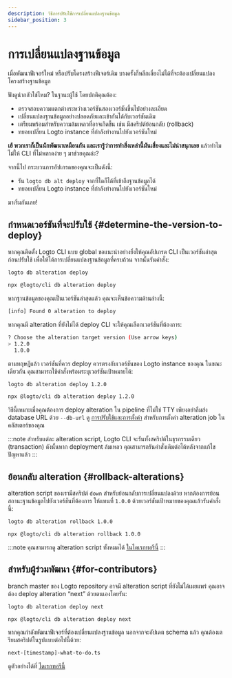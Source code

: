 ```yaml
---
description: วิธีการปรับใช้การเปลี่ยนแปลงฐานข้อมูล
sidebar_position: 3
---
```



# การเปลี่ยนแปลงฐานข้อมูล

เมื่อพัฒนาฟีเจอร์ใหม่ หรือปรับโครงสร้างฟีเจอร์เดิม บางครั้งก็หลีกเลี่ยงไม่ได้ที่จะต้องเปลี่ยนแปลงโครงสร้างฐานข้อมูล

ฟังดูน่ากลัวใช่ไหม? ในฐานะผู้ใช้ โดยปกติคุณต้อง:

- ตรวจสอบความแตกต่างระหว่างเวอร์ชันสองเวอร์ชันขึ้นไปอย่างละเอียด
- เปลี่ยนแปลงฐานข้อมูลอย่างปลอดภัยและเข้ากันได้กับเวอร์ชันเดิม
- เตรียมพร้อมสำหรับความล้มเหลวที่อาจเกิดขึ้น เช่น มีสคริปต์ย้อนกลับ (rollback)
- ทยอยเปลี่ยน Logto instance ที่กำลังทำงานไปยังเวอร์ชันใหม่

**เฮ้ พวกเราก็เป็นนักพัฒนาเหมือนกัน และเรารู้ว่าการทำสิ่งเหล่านี้มันเสี่ยงและไม่น่าสนุกเลย** แล้วทำไมไม่ให้ CLI ที่ไม่พลาดง่าย ๆ มาช่วยคุณล่ะ?

จากนี้ไป กระบวนการอัปเกรดของคุณจะเป็นดังนี้:

- รัน `logto db alt deploy` จากที่ใดก็ได้ที่เข้าถึงฐานข้อมูลได้
- ทยอยเปลี่ยน Logto instance ที่กำลังทำงานไปยังเวอร์ชันใหม่

มาเริ่มกันเลย!

## กำหนดเวอร์ชันที่จะปรับใช้ \{#determine-the-version-to-deploy}

หากคุณติดตั้ง Logto CLI แบบ global ขอแนะนำอย่างยิ่งให้คุณอัปเกรด CLI เป็นเวอร์ชันล่าสุดก่อนปรับใช้ เพื่อให้ได้การเปลี่ยนแปลงฐานข้อมูลที่ครบถ้วน จากนั้นรันคำสั่ง:

<Tabs groupId="cmd">

  <TabItem value="cli" label="CLI">

```bash
logto db alteration deploy
```

  </TabItem>
  <TabItem value="npx" label="npx">

```bash
npx @logto/cli db alteration deploy
```

  </TabItem>

</Tabs>

หากฐานข้อมูลของคุณเป็นเวอร์ชันล่าสุดแล้ว คุณจะเห็นข้อความด้านล่างนี้:

```bash
[info] Found 0 alteration to deploy
```

หากคุณมี alteration ที่ยังไม่ได้ deploy CLI จะให้คุณเลือกเวอร์ชันที่ต้องการ:

```bash
? Choose the alteration target version (Use arrow keys)
> 1.2.0
  1.0.0
```

ตามทฤษฎีแล้ว เวอร์ชันที่ควร deploy ควรตรงกับเวอร์ชันของ Logto instance ของคุณ ในขณะเดียวกัน คุณสามารถใช้คำสั่งพร้อมระบุเวอร์ชันเป้าหมายได้:

<Tabs groupId="cmd">

  <TabItem value="cli" label="CLI">

```bash
logto db alteration deploy 1.2.0
```

  </TabItem>
  <TabItem value="npx" label="npx">

```bash
npx @logto/cli db alteration deploy 1.2.0
```

  </TabItem>

</Tabs>

วิธีนี้เหมาะเมื่อคุณต้องการ deploy alteration ใน pipeline ที่ไม่ใช่ TTY เพียงอย่าลืมส่ง database URL ด้วย `--db-url` ดู [การปรับใช้และการตั้งค่า](/logto-oss/deployment-and-configuration/) สำหรับการตั้งค่า alteration job ในคลัสเตอร์ของคุณ

:::note
สำหรับแต่ละ alteration script, Logto CLI จะรันทั้งสคริปต์ในธุรกรรมเดียว (transaction) ดังนั้นหาก deployment ล้มเหลว คุณสามารถรันคำสั่งเดิมต่อได้หลังจากแก้ไขปัญหาแล้ว
:::

## ย้อนกลับ alteration \{#rollback-alterations}

alteration script ของเรามีสคริปต์ `down` สำหรับย้อนกลับการเปลี่ยนแปลงด้วย หากต้องการย้อนสถานะฐานข้อมูลไปยังเวอร์ชันที่ต้องการ ให้แทนที่ `1.0.0` ด้วยเวอร์ชันเป้าหมายของคุณแล้วรันคำสั่งนี้:

<Tabs groupId="cmd">

  <TabItem value="cli" label="CLI">

```bash
logto db alteration rollback 1.0.0
```

  </TabItem>
  <TabItem value="npx" label="npx">

```bash
npx @logto/cli db alteration rollback 1.0.0
```

  </TabItem>

</Tabs>

:::note
คุณสามารถดู alteration script ทั้งหมดได้ [ในไดเรกทอรีนี้](https://github.com/logto-io/logto/tree/master/packages/schemas/alterations)
:::

## สำหรับผู้ร่วมพัฒนา \{#for-contributors}

branch master ของ Logto repository อาจมี alteration script ที่ยังไม่ได้เผยแพร่ คุณอาจต้อง deploy alteration “next” ด้วยตนเองโดยรัน:

<Tabs groupId="cmd">

  <TabItem value="cli" label="CLI">

```bash
logto db alteration deploy next
```

  </TabItem>
  <TabItem value="npx" label="npx">

```bash
npx @logto/cli db alteration deploy next
```

  </TabItem>

</Tabs>

หากคุณกำลังพัฒนาฟีเจอร์ที่ต้องเปลี่ยนแปลงฐานข้อมูล นอกจากจะอัปเดต schema แล้ว คุณต้องเตรียมสคริปต์ในรูปแบบต่อไปนี้ด้วย:

```bash
next-[timestamp]-what-to-do.ts
```

ดูตัวอย่างได้ที่ [ไดเรกทอรีนี้](https://github.com/logto-io/logto/tree/master/packages/schemas/alterations)
